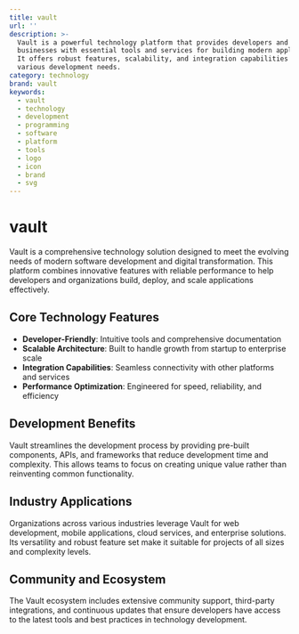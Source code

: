 ```yaml
---
title: vault
url: ''
description: >-
  Vault is a powerful technology platform that provides developers and
  businesses with essential tools and services for building modern applications.
  It offers robust features, scalability, and integration capabilities for
  various development needs.
category: technology
brand: vault
keywords:
  - vault
  - technology
  - development
  - programming
  - software
  - platform
  - tools
  - logo
  - icon
  - brand
  - svg
---
```


# vault

Vault is a comprehensive technology solution designed to meet the evolving needs of modern software development and digital transformation. This platform combines innovative features with reliable performance to help developers and organizations build, deploy, and scale applications effectively.

## Core Technology Features

- **Developer-Friendly**: Intuitive tools and comprehensive documentation
- **Scalable Architecture**: Built to handle growth from startup to enterprise scale
- **Integration Capabilities**: Seamless connectivity with other platforms and services
- **Performance Optimization**: Engineered for speed, reliability, and efficiency

## Development Benefits

Vault streamlines the development process by providing pre-built components, APIs, and frameworks that reduce development time and complexity. This allows teams to focus on creating unique value rather than reinventing common functionality.

## Industry Applications

Organizations across various industries leverage Vault for web development, mobile applications, cloud services, and enterprise solutions. Its versatility and robust feature set make it suitable for projects of all sizes and complexity levels.

## Community and Ecosystem

The Vault ecosystem includes extensive community support, third-party integrations, and continuous updates that ensure developers have access to the latest tools and best practices in technology development.
